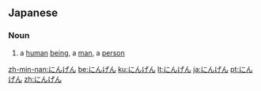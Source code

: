 ==Japanese==

===Noun===
{{ja-noun|h|rom=ningen}}

# {{ja-def|人間}} a [[human]] [[being]], a [[man]], a [[person]]

[[zh-min-nan:にんげん]]
[[be:にんげん]]
[[ku:にんげん]]
[[lt:にんげん]]
[[ja:にんげん]]
[[pt:にんげん]]
[[zh:にんげん]]